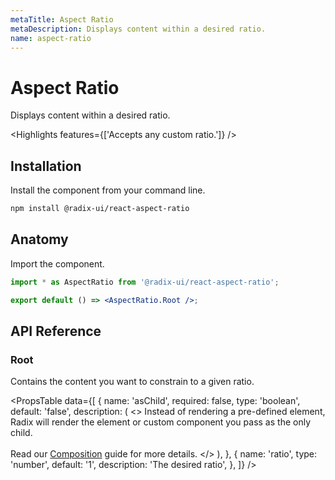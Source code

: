 ```yaml
---
metaTitle: Aspect Ratio
metaDescription: Displays content within a desired ratio.
name: aspect-ratio
---
```


# Aspect Ratio

<Description>Displays content within a desired ratio.</Description>

<HeroContainer>
  <AspectRatioDemo />
</HeroContainer>

<HeroCodeBlock folder="AspectRatio" />

<Highlights features={['Accepts any custom ratio.']} />

## Installation

Install the component from your command line.

```bash
npm install @radix-ui/react-aspect-ratio
```

## Anatomy

Import the component.

```jsx
import * as AspectRatio from '@radix-ui/react-aspect-ratio';

export default () => <AspectRatio.Root />;
```

## API Reference

### Root

Contains the content you want to constrain to a given ratio.

<PropsTable
  data={[
    {
      name: 'asChild',
      required: false,
      type: 'boolean',
      default: 'false',
      description: (
        <>
          Instead of rendering a pre-defined element, Radix will render the
          element or custom component you pass as the only child.
          <br />
          <br />
          Read our <a href="../guides/composition">Composition</a> guide for more
          details.
        </>
      ),
    },
    {
      name: 'ratio',
      type: 'number',
      default: '1',
      description: 'The desired ratio',
    },
  ]}
/>
